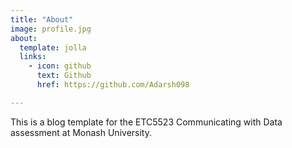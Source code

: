 ```yaml
---
title: "About"
image: profile.jpg
about:
  template: jolla
  links:
    - icon: github
      text: Github
      href: https://github.com/Adarsh098

---
```


This is a blog template for the ETC5523 Communicating with Data assessment at Monash University.
